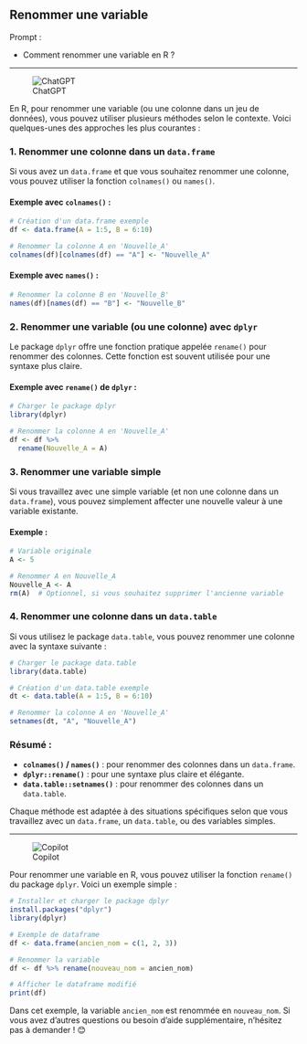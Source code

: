 ## Renommer une variable

::: {.callout-note appearance="simple"}
Prompt : 

* Comment renommer une variable en R ?


:::

----

![ChatGPT](../img/ChatGPT.PNG)

En R, pour renommer une variable (ou une colonne dans un jeu de données), vous pouvez utiliser plusieurs méthodes selon le contexte. Voici quelques-unes des approches les plus courantes :

### 1. **Renommer une colonne dans un `data.frame`**
Si vous avez un `data.frame` et que vous souhaitez renommer une colonne, vous pouvez utiliser la fonction `colnames()` ou `names()`.

#### Exemple avec `colnames()` :
```r
# Création d'un data.frame exemple
df <- data.frame(A = 1:5, B = 6:10)

# Renommer la colonne A en 'Nouvelle_A'
colnames(df)[colnames(df) == "A"] <- "Nouvelle_A"
```

#### Exemple avec `names()` :
```r
# Renommer la colonne B en 'Nouvelle_B'
names(df)[names(df) == "B"] <- "Nouvelle_B"
```

### 2. **Renommer une variable (ou une colonne) avec `dplyr`**
Le package `dplyr` offre une fonction pratique appelée `rename()` pour renommer des colonnes. Cette fonction est souvent utilisée pour une syntaxe plus claire.

#### Exemple avec `rename()` de `dplyr` :
```r
# Charger le package dplyr
library(dplyr)

# Renommer la colonne A en 'Nouvelle_A'
df <- df %>%
  rename(Nouvelle_A = A)
```

### 3. **Renommer une variable simple**
Si vous travaillez avec une simple variable (et non une colonne dans un `data.frame`), vous pouvez simplement affecter une nouvelle valeur à une variable existante.

#### Exemple :
```r
# Variable originale
A <- 5

# Renommer A en Nouvelle_A
Nouvelle_A <- A
rm(A)  # Optionnel, si vous souhaitez supprimer l'ancienne variable
```

### 4. **Renommer une colonne dans un `data.table`**
Si vous utilisez le package `data.table`, vous pouvez renommer une colonne avec la syntaxe suivante :
```r
# Charger le package data.table
library(data.table)

# Création d'un data.table exemple
dt <- data.table(A = 1:5, B = 6:10)

# Renommer la colonne A en 'Nouvelle_A'
setnames(dt, "A", "Nouvelle_A")
```

### Résumé :
- **`colnames()` / `names()`** : pour renommer des colonnes dans un `data.frame`.
- **`dplyr::rename()`** : pour une syntaxe plus claire et élégante.
- **`data.table::setnames()`** : pour renommer des colonnes dans un `data.table`.

Chaque méthode est adaptée à des situations spécifiques selon que vous travaillez avec un `data.frame`, un `data.table`, ou des variables simples.

----

![Copilot](../img/copilot.PNG)

Pour renommer une variable en R, vous pouvez utiliser la fonction `rename()` du package `dplyr`. Voici un exemple simple :

```R
# Installer et charger le package dplyr
install.packages("dplyr")
library(dplyr)

# Exemple de dataframe
df <- data.frame(ancien_nom = c(1, 2, 3))

# Renommer la variable
df <- df %>% rename(nouveau_nom = ancien_nom)

# Afficher le dataframe modifié
print(df)
```

Dans cet exemple, la variable `ancien_nom` est renommée en `nouveau_nom`. Si vous avez d'autres questions ou besoin d'aide supplémentaire, n'hésitez pas à demander ! 😊